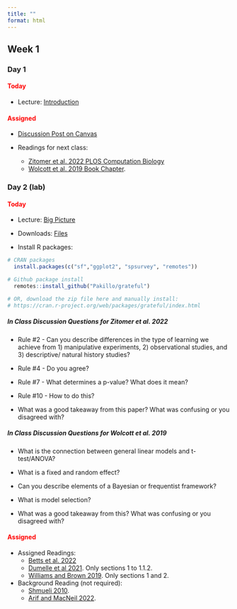```yaml
---
title: ""
format: html
---
```


## Week 1

### Day 1

#### [Today]{style="color:red;"}

-   Lecture: <a href="/FW680A4/Introduction.qmd">Introduction</a>

#### [Assigned]{style="color:red;"}

-   [Discussion Post on Canvas](https://colostate.instructure.com/courses/193678/discussion_topics/1963784)

-   Readings for next class: 
    - <a href="/readings/Zitomer et al. 2022 PLOS Computation Biology.pdf">Zitomer et al. 2022 PLOS Computation Biology</a>
    - <a href="/readings/Statistical Inference Book Chapter.pdf">Wolcott et al. 2019 Book Chapter</a>. 

### Day 2 (lab)

#### [Today]{style="color:red;"}

-   Lecture: <a href="/FW680A4/BigPicture.qmd">Big Picture</a>

-   Downloads: <a href="/classfiles/deerlab/week1files.zip">Files</a>

-   Install R packages:
```r
# CRAN packages
  install.packages(c("sf","ggplot2", "spsurvey", "remotes"))

# Github package install
  remotes::install_github("Pakillo/grateful")

# OR, download the zip file here and manually install:
# https://cran.r-project.org/web/packages/grateful/index.html
```

##### **In Class Discussion Questions for Zitomer et al. 2022**

 - Rule #2 - Can you describe differences in the type of learning we achieve from 1) manipulative experiments, 2) observational studies, and 3) descriptive/ natural history studies?

-  Rule #4 - Do you agree?

- Rule #7 - What determines a p-value? What does it mean?

-  Rule #10 - How to do this?

- What was a good takeaway from this paper? What was confusing or you disagreed with?

##### **In Class Discussion Questions for Wolcott et al. 2019**

- What is the connection between general linear models and t-test/ANOVA?

- What is a fixed and random effect? 

- Can you describe elements of a Bayesian or frequentist framework?

- What is model selection?

- What was a good takeaway from this? What was confusing or you disagreed with?


#### [Assigned]{style="color:red;"}

- Assigned Readings: 
  - <a href="/readings/Betts et al. 2022.pdf">Betts et al. 2022</a>
  - <a href="/readings/Dumelle et al 2021.pdf">Dumelle et al 2021</a>. Only sections 1 to 1.1.2.
  - <a href="/readings/Williams and Brown 2019.pdf">Williams and Brown 2019</a>. Only sections 1 and 2.

- Background Reading (not required): 
  - <a href="/readings/Shmueli 2010.pdf">Shmueli 2010</a>.
  - <a href="/readings/Arif and MacNeil 2022.pdf">Arif and MacNeil 2022</a>.



